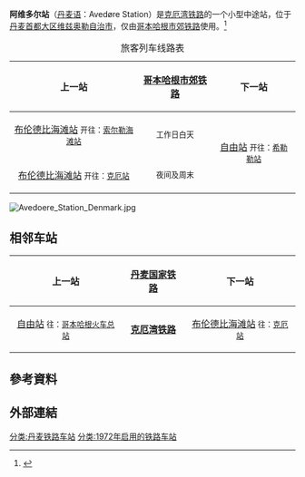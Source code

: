 {{Infobox station
| name = 阿维多尔站
| native_name = Avedøre Station
| type = [[哥本哈根市郊铁路车站列表|哥本哈根市郊铁路车站]]
| style = STL
| image = Avedoere Station Denmark perron nord.jpg
| image_caption = 
| address = {{DEN}} [[首都大区|首都大区]] [[維茲奧勒自治市|维兹奥勒自治市]]
| coordinates = {{Coord|55|37|32|N|12|27|18|E|type:railwaystation_region:DK|display=inline,title}}
| line = [[克厄湾铁路|克厄湾铁路]]
| other = 
| structure = [[高架车站|高架车站]]
| platform = 1个[[岛式站台|岛式站台]]
| depth = 
| levels = 
| tracks = 2条
| bus_routes = 133路<br>1A路
| parking = 
| bicycle = 
| baggage_check = 
| opened = 
| closed = 
| rebuilt = 
| electrified = 
| ADA = 
| code = Avø
| owned = [[丹麦国家铁路|丹麦国家铁路]]
| zone = 33
| smartcardname = 
| smartcardstatus = 
| former = 
| passengers = 
| pass_year = 
| pass_percent = 
| pass_system = 
| mpassengers = 
| map_locator = 
| web = 
}}
'''阿维多尔站'''（[[丹麦语|丹麦语]]：Avedøre Station）是[[克厄湾铁路|克厄湾铁路]]的一个小型中途站，位于[[丹麦|丹麦]][[首都大区|首都大区]][[維茲奧勒自治市|维兹奥勒自治市]]，仅由[[哥本哈根市郊铁路|哥本哈根市郊铁路]]使用。<ref>{{Cite web|title=Avedøre Station|url=https://www.google.com.tw/maps/place/Aved%C3%B8re+Station/@55.6255441,12.4544786,145m/data=!3m1!1e3!4m5!3m4!1s0x0:0x4f738a210b3a0ed1!8m2!3d55.6251963!4d12.454213|accessdate=2020-12-07|author=|date=|format=|work=谷歌地图|publisher=|language=zh-TW}}</ref> 
{| class="wikitable"
|+旅客列车线路表
!上一站
![[哥本哈根市郊铁路|哥本哈根市郊铁路]]
!下一站
|-
| align="center" |[[布伦德比海滩站|布伦德比海滩站]]
<small>开往：[[索尔勒海滩站|索尔勒海滩站]]</small>
| align="center" |'''{{S-train service small|A}}'''
<small>工作日白天</small>
| rowspan="2" align="center" |[[自由站_(丹麦)|自由站]]
<small>开往：[[希勒勒站|希勒勒站]]</small>
|-
| align="center" |[[布伦德比海滩站|布伦德比海滩站]]
<small>开往：[[克厄站|克厄站]]</small>
| align="center" |'''{{S-train service small|A}}'''
<small>夜间及周末</small>
|}
[[File:Avedoere_Station_Denmark.jpg|thumb]]
{{clear left}}







== 相邻车站 ==
{| class="wikitable"
!上一站
![[丹麦国家铁路|丹麦国家铁路]]
!下一站
|-
| align="center" |[[自由站_(丹麦)|自由站]]
<small>往：[[哥本哈根火车总站|哥本哈根火车总站]]</small>
| align="center" |'''[[克厄湾铁路|克厄湾铁路]]'''
| align="center" |[[布伦德比海滩站|布伦德比海滩站]]
<small>往：[[克厄站|克厄站]]</small>
|}

== 參考資料 ==
{{Reflist|2}}


== 外部連結 ==
{{commonscat}}
[[分类:丹麦铁路车站|分类:丹麦铁路车站]]
[[分类:1972年启用的铁路车站|分类:1972年启用的铁路车站]]